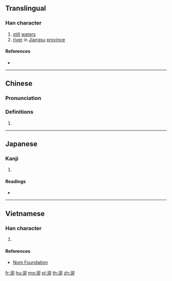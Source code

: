 {{character info/new}}
{{also|茅}}
==Translingual==

===Han character===
{{Han char|rn=85|rad=水|as=05|sn=8|four=37120|canj=EHHL|ids=⿰氵卯}}

# [[still]] [[water]]s
# [[river]] in [[Jiangsu]] [[province]]

====References====
* {{Han ref|kx=0616.160|dkj=17293|hdz=31591.030|uh=6CD6|ud=27862|bh=AA7D|bd=43645}}

----

==Chinese==
{{zh-forms}}

===Pronunciation===
{{zh-pron
|m=mǎo
|c=maau5
|mc=y
|oc=y
|ma=
|cat=n,pn
}}

===Definitions===
{{zh-hanzi}}

# {{rfdef|lang=zh}}

----

==Japanese==

===Kanji===
{{ja-kanji|grade=|rs=水05}}

# {{defn|lang=ja|sort=水05}}

====Readings====
* {{ja-readings|on=[[ぼう]] (bō), [[みょう]] (myō), [[りゅう]] (ryū), [[ら]] (ra)|kun=}}

----

==Vietnamese==

===Han character===
{{vi-readings|rs=水05| hanviet = máu}}

# {{defn|lang=vi|sort=水05}}

====References====
*[http://nomfoundation.org/common/nom_details.php?codepoint=6cd6 Nom Foundation]

[[fr:泖]]
[[hu:泖]]
[[mg:泖]]
[[pl:泖]]
[[th:泖]]
[[zh:泖]]